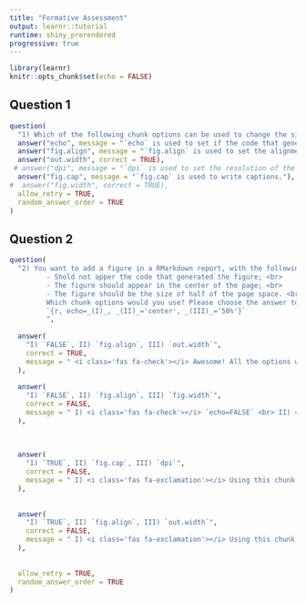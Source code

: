 ```yaml
---
title: "Formative Assessment"
output: learnr::tutorial
runtime: shiny_prerendered
progressive: true
---
```


```r
library(learnr)
knitr::opts_chunk$set(echo = FALSE)
```

## Question 1
```r
question(
  "1) Which of the following chunk options can be used to change the size of a figure?",
  answer("echo", message = "`echo` is used to set if the code that generates the figure should appear in the output."),
  answer("fig.align", message = "`fig.align` is used to set the alignment of the figure."),
  answer("out.width", correct = TRUE),
 # answer("dpi", message = "`dpi` is used to set the resolution of the figure."),
  answer("fig.cap", message = "`fig.cap` is used to write captions."),
#  answer("fig.width", correct = TRUE),
  allow_retry = TRUE,
  random_answer_order = TRUE
)
```

## Question 2
```r
question(
  "2) You want to add a figure in a RMarkdown report, with the following properties: <Br>
         - Shold not apper the code that generated the figure; <br>
         - The figure should appear in the center of the page; <br>
         - The figure should be the size of half of the page space. <br>
         Which chunk options would you use? Please choose the answer to fill the gaps: <br>
         `{r, echo=_(I)_, _(II)_='center', _(III)_='50%'}`
         ",
  
  answer(
    "I) `FALSE`, II) `fig.align`, III) `out.width`",
    correct = TRUE,
    message = " <i class='fas fa-check'></i> Awesome! All the options were right!"
  ),
  
  answer(
    "I) `FALSE`, II) `fig.align`, III) `fig.width`",
    correct = FALSE,
    message = " I) <i class='fas fa-check'></i> `echo=FALSE` <br> II) <i class='fas fa-check'></i> ` fig.align='center'` <br> III) <i class='fas fa-exclamation'></i> To set the size of a figure relative to the size of the page, `out.width` can be used. `fig.width` can be used to set the size in inches."
  ),
  
  
  
  answer(
    "I) `TRUE`, II) `fig.cap`, III) `dpi`",
    correct = FALSE,
    message = " I) <i class='fas fa-exclamation'></i> Using this chunk options, the code that generates the figure will show in your report. If `echo=FALSE` is used, the code won't show. <br> II) <i class='fas fa-exclamation'></i> `fig.cap` is used to set a caption for the figure. To set the alignment of the figure, `fig.align` can be used.<BR> III) <i class='fas fa-exclamation'></i> `dpi` is used to set the resolution of the image. To set the size of a figure relative to the size of the page, `out.width` can be used. <BR>"
  ),
  
  
  answer(
    "I) `TRUE`, II) `fig.align`, III) `out.width`",
    correct = FALSE,
    message = " I) <i class='fas fa-exclamation'></i> Using this chunk options, the code that generates the figure will show in your report. If `echo=FALSE` is used, the code won't show. <br> II) <i class='fas fa-check'></i> ` fig.align='center'` <br> III) <i class='fas fa-check'></i> `out.width='50%'` "
  ),
  
  
  allow_retry = TRUE,
  random_answer_order = TRUE
)
```

<!-- inicio font awesome -->
<script src="https://kit.fontawesome.com/1f72d6921a.js" crossorigin="anonymous"></script>
<!-- final font awesome -->
